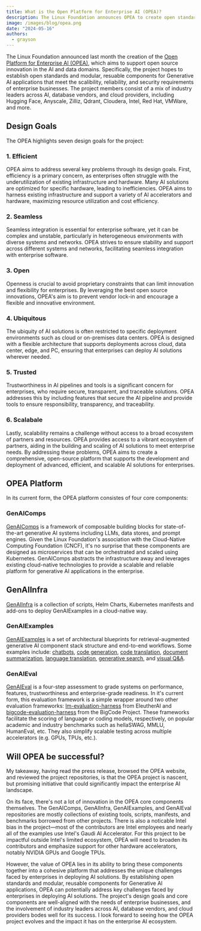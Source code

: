 ```yaml
---
title: What is the Open Platform for Enterprise AI (OPEA)?
description: The Linux Foundation announces OPEA to create open standards in Generative AI for the enterprise.
image: /images/blog/opea.png
date: "2024-05-16"
authors:
  - grayson
---
```


The Linux Foundation announced last month the creation of the [Open Platform for Enterprise AI (OPEA)](https://opea.dev), which aims to support open source innovation in the AI and data domains. Specifically, the project hopes to establish open standards and modular, resuable components for Generative AI applications that meet the scalibility, reliability, and security requirements of enterprise businesses. The project members consist of a mix of industry leaders across AI, database vendors, and cloud providers, including Hugging Face, Anyscale, Zilliz, Qdrant, Cloudera, Intel, Red Hat, VMWare, and more.

## Design Goals

The OPEA highlights seven design goals for the project:

### 1. Efficient

OPEA aims to address several key problems through its design goals. First, efficiency is a primary concern, as enterprises often struggle with the underutilization of existing infrastructure and hardware. Many AI solutions are optimized for specific hardware, leading to inefficiencies. OPEA aims to harness existing infrastructure and support a variety of AI accelerators and hardware, maximizing resource utilization and cost efficiency.

### 2. Seamless

Seamless integration is essential for enterprise software, yet it can be complex and unstable, particularly in heterogeneous environments with diverse systems and networks. OPEA strives to ensure stability and support across different systems and networks, facilitating seamless integration with enterprise software.

### 3. Open

Openness is crucial to avoid proprietary constraints that can limit innovation and flexibility for enterprises. By leveraging the best open source innovations, OPEA's aim is to prevent vendor lock-in and encourage a flexible and innovative environment.

### 4. Ubiquitous

The ubiquity of AI solutions is often restricted to specific deployment environments such as cloud or on-premises data centers. OPEA is designed with a flexible architecture that supports deployments across cloud, data center, edge, and PC, ensuring that enterprises can deploy AI solutions wherever needed.

### 5. Trusted

Trustworthiness in AI pipelines and tools is a significant concern for enterprises, who require secure, transparent, and traceable solutions. OPEA addresses this by including features that secure the AI pipeline and provide tools to ensure responsibility, transparency, and traceability.

### 6. Scalabale

Lastly, scalability remains a challenge without access to a broad ecosystem of partners and resources. OPEA provides access to a vibrant ecosystem of partners, aiding in the building and scaling of AI solutions to meet enterprise needs. By addressing these problems, OPEA aims to create a comprehensive, open-source platform that supports the development and deployment of advanced, efficient, and scalable AI solutions for enterprises.

## OPEA Platform

In its current form, the OPEA platform consistes of four core components:  

### GenAIComps

[GenAIComps](https://github.com/opea-project/GenAIComps) is a framework of composable building blocks for state-of-the-art generative AI systems including LLMs, data stores, and prompt engines. Given the Linux Foundation's association with the Cloud-Native Computing Foundation (CNCF), it's no surprise that these components are designed as microservices that can be orchestrated and scaled using Kubernetes. GenAIComps abstracts the infrastructure away and leverages existing cloud-native technologies to provide a scalable and reliable platform for generative AI applications in the enterprise.

## GenAIInfra

[GenAIInfra](https://github.com/opea-project/GenAIInfra) is a collection of scripts, Helm Charts, Kubernetes manifests and add-ons to deploy GenAIExamples in a cloud-native way.

### GenAIExamples   

[GenAIExamples](https://github.com/opea-project/GenAIExamples) is a set of architectural blueprints for retrieval-augmented generative AI component stack structure and end-to-end workflows. Some examples include: [chatbots](https://github.com/opea-project/GenAIExamples/blob/main/ChatQnA/README.md), [code generation](https://github.com/opea-project/GenAIExamples/blob/main/CodeGen/README.md), [code translation](https://github.com/opea-project/GenAIExamples/blob/main/CodeTrans/README.md), [document summarization](https://github.com/opea-project/GenAIExamples/blob/main/DocSum/README.md), [language translation](https://github.com/opea-project/GenAIExamples/blob/main/Translation/README.md), [generative search](https://github.com/opea-project/GenAIExamples/blob/main/SearchQnA/README.md), and [visual Q&A](https://github.com/opea-project/GenAIExamples/blob/main/VisualQnA/README.md).

### GenAIEval

[GenAIEval](https://github.com/opea-project/GenAIEval) is a four-step assessment to grade systems on performance, features, trustworthiness and enterprise-grade readiness. In it's current form, this evaluation framework is a simple wrapper around two other evaluation frameworks: [lm-evaluation-harness](https://github.com/EleutherAI/lm-evaluation-harness/) from EleutherAI and [bigcode-evaluation-harness](https://github.com/bigcode-project/bigcode-evaluation-harness) from the BigCode Project. These frameworks facilitate the scoring of language or coding models, respectively, on popular academic and industry benchmarks such as hellaSWAG, MMLU, HumanEval, etc. They also simplify scalable testing across multiple accelerators (e.g. GPUs, TPUs, etc.).

## Will OPEA be successful?

My takeaway, having read the press release, browsed the OPEA website, and reviewed the project repositories, is that the OPEA project is nascent, but promising initiative that could significantly impact the enterprise AI landscape. 

On its face, there's not a lot of innovation in the OPEA core components themselves. The GenAIComps, GenAIInfra, GenAIExamples, and GenAIEval repositories are mostly collections of existing tools, scripts, manifests, and benchmarks borrowed from other projects. There is also a noticable Intel bias in the project—most of the contributors are Intel employees and nearly all of the examples use Intel's Gaudi AI Accelerator. For this project to be impactful outside Intel's limited ecosystem, OPEA will need to broaden its contributors and emphasize support for other hardware accelerators, notably NVIDIA GPUs and Google TPUs.

However, the value of OPEA lies in its ability to bring these components together into a cohesive platform that addresses the unique challenges faced by enterprises in deploying AI solutions. By establishing open standards and modular, reusable components for Generative AI applications, OPEA can potentially address key challenges faced by enterprises in deploying AI solutions. The project's design goals and core components are well-aligned with the needs of enterprise businesses, and the involvement of industry leaders across AI, database vendors, and cloud providers bodes well for its success. I look forward to seeing how the OPEA project evolves and the impact it has on the enterprise AI ecosystem. 


